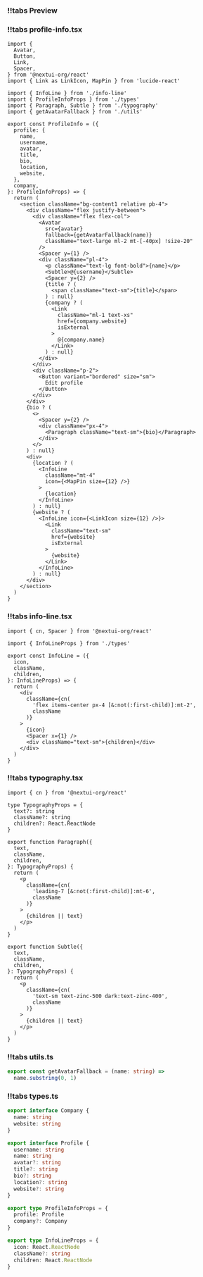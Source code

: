
<CodeWithTabs>

### !!tabs Preview

<EmbedStory
  storyBaseURL={env.STORY_BASE_URL}
  storyId="tutorials-profile-ui-components-profile-info--default"
  width={320}
  height={365}
/>

### !!tabs profile-info.tsx

```tsx
import {
  Avatar,
  Button,
  Link,
  Spacer,
} from '@nextui-org/react'
import { Link as LinkIcon, MapPin } from 'lucide-react'

import { InfoLine } from './info-line'
import { ProfileInfoProps } from './types'
import { Paragraph, Subtle } from './typography'
import { getAvatarFallback } from './utils'

export const ProfileInfo = ({
  profile: {
    name,
    username,
    avatar,
    title,
    bio,
    location,
    website,
  },
  company,
}: ProfileInfoProps) => {
  return (
    <section className="bg-content1 relative pb-4">
      <div className="flex justify-between">
        <div className="flex flex-col">
          <Avatar
            src={avatar}
            fallback={getAvatarFallback(name)}
            className="text-large ml-2 mt-[-40px] !size-20"
          />
          <Spacer y={1} />
          <div className="pl-4">
            <p className="text-lg font-bold">{name}</p>
            <Subtle>@{username}</Subtle>
            <Spacer y={2} />
            {title ? (
              <span className="text-sm">{title}</span>
            ) : null}
            {company ? (
              <Link
                className="ml-1 text-xs"
                href={company.website}
                isExternal
              >
                @{company.name}
              </Link>
            ) : null}
          </div>
        </div>
        <div className="p-2">
          <Button variant="bordered" size="sm">
            Edit profile
          </Button>
        </div>
      </div>
      {bio ? (
        <>
          <Spacer y={2} />
          <div className="px-4">
            <Paragraph className="text-sm">{bio}</Paragraph>
          </div>
        </>
      ) : null}
      <div>
        {location ? (
          <InfoLine
            className="mt-4"
            icon={<MapPin size={12} />}
          >
            {location}
          </InfoLine>
        ) : null}
        {website ? (
          <InfoLine icon={<LinkIcon size={12} />}>
            <Link
              className="text-sm"
              href={website}
              isExternal
            >
              {website}
            </Link>
          </InfoLine>
        ) : null}
      </div>
    </section>
  )
}
```

### !!tabs info-line.tsx

```tsx
import { cn, Spacer } from '@nextui-org/react'

import { InfoLineProps } from './types'

export const InfoLine = ({
  icon,
  className,
  children,
}: InfoLineProps) => {
  return (
    <div
      className={cn(
        'flex items-center px-4 [&:not(:first-child)]:mt-2',
        className
      )}
    >
      {icon}
      <Spacer x={1} />
      <div className="text-sm">{children}</div>
    </div>
  )
}
```

### !!tabs typography.tsx

```tsx
import { cn } from '@nextui-org/react'

type TypographyProps = {
  text?: string
  className?: string
  children?: React.ReactNode
}

export function Paragraph({
  text,
  className,
  children,
}: TypographyProps) {
  return (
    <p
      className={cn(
        'leading-7 [&:not(:first-child)]:mt-6',
        className
      )}
    >
      {children || text}
    </p>
  )
}

export function Subtle({
  text,
  className,
  children,
}: TypographyProps) {
  return (
    <p
      className={cn(
        'text-sm text-zinc-500 dark:text-zinc-400',
        className
      )}
    >
      {children || text}
    </p>
  )
}
```

### !!tabs utils.ts

```ts
export const getAvatarFallback = (name: string) =>
  name.substring(0, 1)
```

### !!tabs types.ts

```ts
export interface Company {
  name: string
  website: string
}

export interface Profile {
  username: string
  name: string
  avatar?: string
  title?: string
  bio?: string
  location?: string
  website?: string
}

export type ProfileInfoProps = {
  profile: Profile
  company?: Company
}

export type InfoLineProps = {
  icon: React.ReactNode
  className?: string
  children: React.ReactNode
}
```

</CodeWithTabs>
